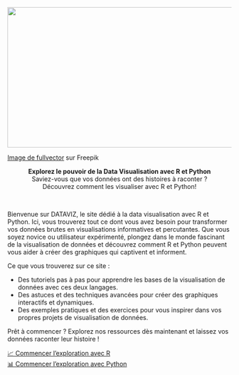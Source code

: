 ::: {#fig-data_visualization}

<img width="560" height="315" src="image/progra.jpg"></img>

<a href="https://fr.freepik.com/vecteurs-libre/ordinateur-portable-icone-isometrique-code-programme-developpement-logiciels-applications-programmation-neon-sombre_4102879.htm#query=programmation&position=0&from_view=keyword&track=sph&uuid=2d3fb13e-9b7a-41de-b249-441a679ff320">Image de fullvector</a> sur Freepik

:::

<div style="text-align: center;"><strong>Explorez le pouvoir de la Data Visualisation avec R et Python</strong></div>

<div style="text-align: center;">Saviez-vous que vos données ont des histoires à raconter ?</div>
<div style="text-align: center;">Découvrez comment les visualiser avec R et Python!</div>
<br>

Bienvenue sur DATAVIZ, le site dédié à la data visualisation avec R et Python. Ici, vous trouverez tout ce dont vous avez besoin pour transformer vos données brutes en visualisations informatives et percutantes. Que vous soyez novice ou utilisateur expérimenté, plongez dans le monde fascinant de la visualisation de données et découvrez comment R et Python peuvent vous aider à créer des graphiques qui captivent et informent.

Ce que vous trouverez sur ce site :

<ul>
  <li>Des tutoriels pas à pas pour apprendre les bases de la visualisation de données avec ces deux langages.</li>
  <li>Des astuces et des techniques avancées pour créer des graphiques interactifs et dynamiques.</li>
  <li>Des exemples pratiques et des exercices pour vous inspirer dans vos propres projets de visualisation de données.</li>
</ul>

Prêt à commencer ? Explorez nos ressources dès maintenant et laissez vos données raconter leur histoire !

<a href=datar.qmd class="bouton">📈 Commencer l'exploration avec R</a>
<br>
<a href=datap.qmd class="bouton">📊 Commencer l'exploration avec Python</a>
